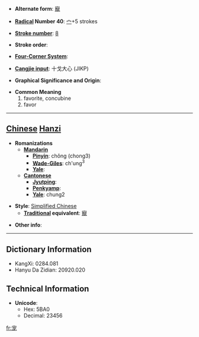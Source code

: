 * '''Alternate form''': [[寵]]

* '''[[Wiktionary:Chinese radical index| Radical]] Number 40''': [[Wiktionary:Chinese radical index 宀|宀]]+5 strokes

* '''[[Wiktionary:Chinese total strokes index|Stroke number]]''': [[Wiktionary:Chinese total strokes index 8|8]]

* '''Stroke order''': 

* '''[[Wiktionary:Chinese four corner index|Four-Corner System]]''': 

* '''[[Wiktionary:Chinese Cangjie index|Cangjie input]]''': 十戈大心 (JIKP)

* '''Graphical Significance and Origin''': 

* '''Common Meaning'''
*#favorite, concubine
*# favor


----

== [[Chinese]] [[Hanzi]] ==

* '''Romanizations'''
** '''[[Mandarin]]'''
*** '''[[Pinyin]]''': chǒng (chong3)
*** '''[[Wade-Giles]]''': ch'ung<sup>3</sup>
*** '''[[Yale]]''': 
** '''[[Cantonese]]'''
*** '''[[Jyutping]]''':
*** '''[[Penkyamp]]''': 
*** '''[[Yale]]''': chung2

* '''Style''': [[Simplified Chinese]] 
** '''[[Traditional Chinese|Traditional]] equivalent''': [[寵]]

* '''Other info''': 

----

== Dictionary Information ==

* KangXi: 0284.081
* Hanyu Da Zidian: 20920.020

== Technical Information ==

* '''Unicode''':
** Hex: 5BA0
** Decimal: 23456

[[fr:宠]]